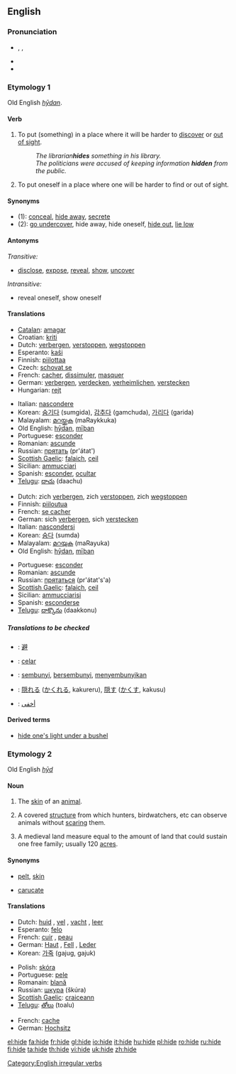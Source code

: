 ==English==

===Pronunciation===
* {{AHD|hīd}}, {{IPA|/haɪd/}}, {{SAMPA|/haId/}}
*{{audio|en-us-hide.ogg|Audio (US)}}
* {{rhymes|aɪd}}

===Etymology 1===
Old English ''[[hydan|hȳdan]]''.

====Verb====
{{en-verb|hides|hiding|hid|hidden}}

# {{transitive}} To put (something) in a place where it will be harder to [[discover]] or [[out of sight]].
#: ''The librarian'''hides''' something in his library.''
#: ''The politicians were accused of keeping information '''hidden''' from the public.''
# {{intransitive}} To put oneself in a place where one will be harder to find or out of sight.

====Synonyms====
*(1): [[conceal]], [[hide away]], [[secrete]]
*(2): [[go undercover]], hide away, hide oneself, [[hide out]], [[lie low]]

====Antonyms====
''Transitive:''

*[[disclose]], [[expose]], [[reveal]], [[show]], [[uncover]]

''Intransitive:''
*reveal oneself, show oneself

====Translations====
{{rfc-level|Translations at L3+ (AutoFormat would have corrected level of Synonyms)}}
{{trans-top|(transitive)}}
*[[Catalan]]: [[amagar]]
*Croatian: [[kriti]]
*Dutch: [[verbergen]], [[verstoppen]], [[wegstoppen]]
*Esperanto: [[kaŝi]]
*Finnish: [[piilottaa]]
*Czech: [[schovat se]]
*French: [[cacher]], [[dissimuler]], [[masquer]]
*German: [[verbergen]], [[verdecken]], [[verheimlichen]], [[verstecken]]
*Hungarian: [[rejt]]
{{trans-mid}}
*Italian: [[nascondere]]
*Korean: [[숨기다]] (sumgida), [[감추다]] (gamchuda), [[가리다]] (garida)
*Malayalam: [[മറയ്ക്കുക]] (maRaykkuka)
*Old English: [[hydan|hȳdan]], [[miþan|mīþan]]
*Portuguese: [[esconder]]
*Romanian: [[ascunde]]
*Russian: [[прятать]] (pr'átat')
*[[Scottish Gaelic]]: [[falaich]], [[ceil]]
*Sicilian: [[ammucciari]]
*Spanish: [[esconder]], [[ocultar]]
*[[Telugu]]: [[దాచు]] (daachu)
{{trans-bottom}}

{{trans-top|(intransitive)}}
*Dutch: zich [[verbergen]], zich [[verstoppen]], zich [[wegstoppen]]
*Finnish: [[piiloutua]]
*French: [[se cacher]]
*German: sich [[verbergen]], sich [[verstecken]]
*Italian: [[nascondersi]]
*Korean: [[숨다]] (sumda)
*Malayalam: [[മറയുക]] (maRayuka)
*Old English: [[hydan|hȳdan]], [[miþan|mīþan]]
{{trans-mid}}
*Portuguese: [[esconder]]
*Romanian: [[ascunde]]
*Russian: [[прятаться]] (pr'átat's'a)
*[[Scottish Gaelic]]: [[falaich]], [[ceil]]
*Sicilian: [[ammucciarisi]]
*Spanish: [[esconderse]]
*[[Telugu]]: [[దాక్కొను]] (daakkonu)
{{trans-bottom}}

=====Translations to be checked=====
<!--Remove this section once all of the translations below have been moved into the tables above.-->
{{checktrans}}

*{{ttbc|CJKV Characters}}: [[避]]
*{{ttbc|Ido}}: [[celar]]
*{{ttbc|Indonesian}}: [[sembunyi]], [[sembunyi|bersembunyi]], [[sembunyi|menyembunyikan]]
*{{ttbc|Japanese}}: [[隠れる]] ([[かくれる]], kakureru), [[隠す]] ([[かくす]], kakusu)
*{{ttbc|Arabic}}: [[أخفى]]

====Derived terms====
*[[hide one's light under a bushel]]

===Etymology 2===
Old English ''[[hyd|hȳd]]''

====Noun====
{{en-noun}}

# {{countable}} The [[skin]] of an [[animal]].
# {{countable}} {{italbrac|mainly British}} A covered [[structure]] from which hunters, birdwatchers, etc can observe animals without [[scare|scaring]] them.
# A medieval land measure equal to the amount of land that could sustain one free family; usually 120 [[acre]]s.

====Synonyms====
*{{italbrac-colon|animal skin}} [[pelt]], [[skin]]
*{{italbrac-colon|land measure}} [[carucate]]

====Translations====
{{trans-top|skin of an animal}}
*Dutch: [[huid]] {{f}}, [[vel]] {{n}}, [[vacht]] {{f}}, [[leer]] {{n}}
*Esperanto: [[felo]]
*French: [[cuir]] {{m}}, [[peau]] {{f}}
*German: [[Haut]] {{f}}, [[Fell]] {{n}}, [[Leder]] {{n}}
*Korean: [[가죽]] (gajug, gajuk)
{{trans-mid}}
*Polish: [[skóra]] {{f}}
*Portuguese: [[pele]] {{f}}
*Romanain: [[blană]] {{f}}
*Russian: [[шкура]] (škúra) {{f}}
*[[Scottish Gaelic]]: [[craiceann]] {{m}}
*[[Telugu]]: [[తోలు]] (toalu)
{{trans-bottom}}

{{trans-top|covered structure for observing animals}}
*French: [[cache]] {{f}}
*German: [[Hochsitz]] {{m}}
{{trans-mid}}
{{trans-bottom}}

{{trans-top|land measure}}
{{trans-mid}}
{{trans-bottom}}

[[Category:English irregular verbs]]

[[el:hide]]
[[fa:hide]]
[[fr:hide]]
[[gl:hide]]
[[io:hide]]
[[it:hide]]
[[hu:hide]]
[[pl:hide]]
[[ro:hide]]
[[ru:hide]]
[[fi:hide]]
[[ta:hide]]
[[th:hide]]
[[vi:hide]]
[[uk:hide]]
[[zh:hide]]